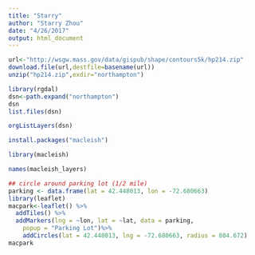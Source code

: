 ```yaml
---
title: "Starry"
author: "Starry Zhou"
date: "4/26/2017"
output: html_document
---
```


```r
url<-"http://wsgw.mass.gov/data/gispub/shape/contours5k/hp214.zip"
download.file(url,destfile=basename(url))
unzip("hp214.zip",exdir="northampton")
```

```r
library(rgdal)
dsn<-path.expand("northampton")
dsn
list.files(dsn)
```

```r
orgListLayers(dsn)
```

```r
install.packages("macleish")
```

```r
library(macleish)
```


```r
names(macleish_layers)
```

```r
## circle around parking lot (1/2 mile)
parking <- data.frame(lat = 42.448013, lon = -72.680663)
library(leaflet)
macpark<-leaflet() %>%
  addTiles() %>%
  addMarkers(lng = ~lon, lat = ~lat, data = parking,
    popup = "Parking Lot")%>%
    addCircles(lat = 42.448013, lng = -72.680663, radius = 804.672) 
macpark
```








